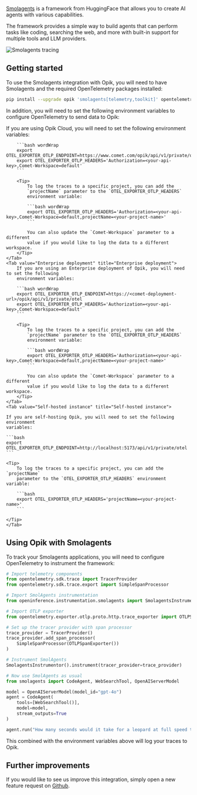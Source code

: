 [Smolagents](https://huggingface.co/docs/smolagents/en/index) is a framework from HuggingFace that allows you to create AI agents with various capabilities.

The framework provides a simple way to build agents that can perform tasks like coding, searching the web, and more with built-in support for multiple tools and LLM providers.

<Frame>
  <img src="/img/cookbook/smolagents_trace_cookbook.png" alt="Smolagents tracing" />
</Frame>

## Getting started

To use the Smolagents integration with Opik, you will need to have Smolagents and the required OpenTelemetry packages installed:

```bash
pip install --upgrade opik 'smolagents[telemetry,toolkit]' opentelemetry-sdk opentelemetry-exporter-otlp
```

In addition, you will need to set the following environment variables to configure OpenTelemetry to send data to Opik:

<Tabs>
    <Tab value="Opik Cloud" title="Opik Cloud">
        If you are using Opik Cloud, you will need to set the following
        environment variables:
            
        ```bash wordWrap
        export OTEL_EXPORTER_OTLP_ENDPOINT=https://www.comet.com/opik/api/v1/private/otel
        export OTEL_EXPORTER_OTLP_HEADERS='Authorization=<your-api-key>,Comet-Workspace=default'
        ```

        <Tip>
            To log the traces to a specific project, you can add the
            `projectName` parameter to the `OTEL_EXPORTER_OTLP_HEADERS`
            environment variable:

            ```bash wordWrap
            export OTEL_EXPORTER_OTLP_HEADERS='Authorization=<your-api-key>,Comet-Workspace=default,projectName=<your-project-name>'
            ```

            You can also update the `Comet-Workspace` parameter to a different
            value if you would like to log the data to a different workspace.
        </Tip>
    </Tab>
    <Tab value="Enterprise deployment" title="Enterprise deployment">
        If you are using an Enterprise deployment of Opik, you will need to set the following
        environment variables:

        ```bash wordWrap
        export OTEL_EXPORTER_OTLP_ENDPOINT=https://<comet-deployment-url>/opik/api/v1/private/otel
        export OTEL_EXPORTER_OTLP_HEADERS='Authorization=<your-api-key>,Comet-Workspace=default'
        ```

        <Tip>
            To log the traces to a specific project, you can add the
            `projectName` parameter to the `OTEL_EXPORTER_OTLP_HEADERS`
            environment variable:

            ```bash wordWrap
            export OTEL_EXPORTER_OTLP_HEADERS='Authorization=<your-api-key>,Comet-Workspace=default,projectName=<your-project-name>'
            ```

            You can also update the `Comet-Workspace` parameter to a different
            value if you would like to log the data to a different workspace.
        </Tip>
    </Tab>
    <Tab value="Self-hosted instance" title="Self-hosted instance">

    If you are self-hosting Opik, you will need to set the following environment
    variables:

    ```bash
    export OTEL_EXPORTER_OTLP_ENDPOINT=http://localhost:5173/api/v1/private/otel
    ```

    <Tip>
        To log the traces to a specific project, you can add the `projectName`
        parameter to the `OTEL_EXPORTER_OTLP_HEADERS` environment variable:

        ```bash
        export OTEL_EXPORTER_OTLP_HEADERS='projectName=<your-project-name>'
        ```

    </Tip>
    </Tab>

</Tabs>

## Using Opik with Smolagents

To track your Smolagents applications, you will need to configure OpenTelemetry to instrument the framework:

```python
# Import telemetry components
from opentelemetry.sdk.trace import TracerProvider
from opentelemetry.sdk.trace.export import SimpleSpanProcessor

# Import SmolAgents instrumentation
from openinference.instrumentation.smolagents import SmolagentsInstrumentor

# Import OTLP exporter
from opentelemetry.exporter.otlp.proto.http.trace_exporter import OTLPSpanExporter

# Set up the tracer provider with span processor
trace_provider = TracerProvider()
trace_provider.add_span_processor(
    SimpleSpanProcessor(OTLPSpanExporter())
)

# Instrument SmolAgents
SmolagentsInstrumentor().instrument(tracer_provider=trace_provider)

# Now use SmolAgents as usual
from smolagents import CodeAgent, WebSearchTool, OpenAIServerModel

model = OpenAIServerModel(model_id="gpt-4o")
agent = CodeAgent(
    tools=[WebSearchTool()],
    model=model,
    stream_outputs=True
)

agent.run("How many seconds would it take for a leopard at full speed to run through Pont des Arts?")
```

This combined with the environment variables above will log your traces to Opik.

## Further improvements

If you would like to see us improve this integration, simply open a new feature
request on [Github](https://github.com/comet-ml/opik/issues).
